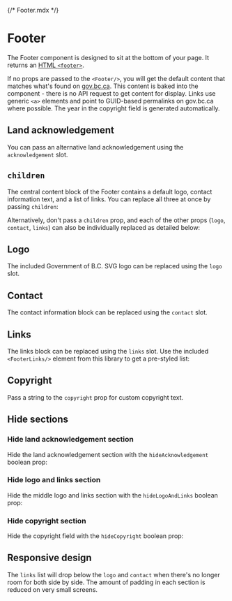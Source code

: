 {/* Footer.mdx */}



<Meta of={FooterStories} />

# Footer

The Footer component is designed to sit at the bottom of your page. It returns an [HTML `<footer>`](https://developer.mozilla.org/en-US/docs/Web/HTML/Element/footer).

If no props are passed to the `<Footer/>`, you will get the default content that matches what's found on [gov.bc.ca](https://gov.bc.ca). This content is baked into the component - there is no API request to get content for display. Links use generic `<a>` elements and point to GUID-based permalinks on gov.bc.ca where possible. The year in the copyright field is generated automatically.

<Canvas of={FooterStories.FooterDefault} />

## Land acknowledgement

You can pass an alternative land acknowledgement using the `acknowledgement` slot.

<Canvas of={FooterStories.LandAcknowledgement} />

## `children`

The central content block of the Footer contains a default logo, contact information text, and a list of links. You can replace all three at once by passing `children`:

<Canvas of={FooterStories.MultipleFooterLinksGroupsInChildrenSlot} />

Alternatively, don't pass a `children` prop, and each of the other props (`logo`, `contact`, `links`) can also be individually replaced as detailed below:

## Logo

The included Government of B.C. SVG logo can be replaced using the `logo` slot.

<Canvas of={FooterStories.Logo} />

## Contact

The contact information block can be replaced using the `contact` slot.

<Canvas of={FooterStories.Contact} />

## Links

The links block can be replaced using the `links` slot. Use the included `<FooterLinks/>` element from this library to get a pre-styled list:

<Canvas of={FooterStories.LinksUsingFooterLinksComponent} />

## Copyright

Pass a string to the `copyright` prop for custom copyright text.

<Canvas of={FooterStories.Copyright} />

## Hide sections

### Hide land acknowledgement section

Hide the land acknowledgement section with the `hideAcknowledgement` boolean prop:

<Canvas of={FooterStories.HideLandAcknowledgement} />

### Hide logo and links section

Hide the middle logo and links section with the `hideLogoAndLinks` boolean prop:

<Canvas of={FooterStories.HideLogoAndLinks} />

### Hide copyright section

Hide the copyright field with the `hideCopyright` boolean prop:

<Canvas of={FooterStories.HideCopyright} />

## Responsive design

The `links` list will drop below the `logo` and `contact` when there's no longer room for both side by side. The amount of padding in each section is reduced on very small screens.
